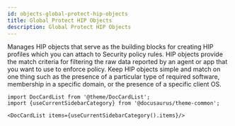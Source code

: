```yaml
---
id: objects-global-protect-hip-objects
title: Global Protect HIP Objects
description: Global Protect HIP Objects
---
```




Manages HIP objects that serve as the building blocks for creating HIP profiles which
you can attach to Security policy rules.  HIP objects provide the match criteria for filtering the raw data reported by
an agent or app that you want to use to enforce policy. Keep HIP objects simple and match on one thing such as the presence
of a particular type of required software, membership in a specific domain, or the presence of a specific client OS.




```mdx-code-block
import DocCardList from '@theme/DocCardList';
import {useCurrentSidebarCategory} from '@docusaurus/theme-common';

<DocCardList items={useCurrentSidebarCategory().items}/>
```
      